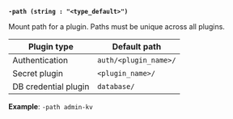 
<a id="shared-flag-path" />

**`-path (string : "<type_default>")`**

Mount path for a plugin. Paths must be unique across all plugins.

Plugin type          | Default path
-------------------- | -----------
Authentication       | `auth/<plugin_name>/`
Secret plugin        | `<plugin_name>/`
DB credential plugin | `database/`


**Example**: `-path admin-kv`